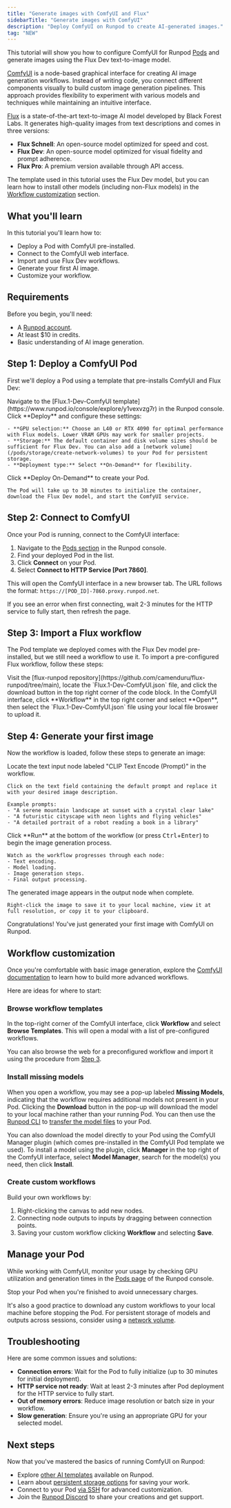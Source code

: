```yaml
---
title: "Generate images with ComfyUI and Flux"
sidebarTitle: "Generate images with ComfyUI"
description: "Deploy ComfyUI on Runpod to create AI-generated images."
tag: "NEW"
---
```


This tutorial will show you how to configure ComfyUI for Runpod [Pods](/pods/overview) and generate images using the Flux Dev text-to-image model.

[ComfyUI](https://www.comfy.org/) is a node-based graphical interface for creating AI image generation workflows. Instead of writing code, you connect different components visually to build custom image generation pipelines. This approach provides flexibility to experiment with various models and techniques while maintaining an intuitive interface.

[Flux](https://huggingface.co/black-forest-labs/FLUX.1-dev) is a state-of-the-art text-to-image AI model developed by Black Forest Labs. It generates high-quality images from text descriptions and comes in three versions:

- **Flux Schnell**: An open-source model optimized for speed and cost.
- **Flux Dev**: An open-source model optimized for visual fidelity and prompt adherence.
- **Flux Pro**: A premium version available through API access.

The template used in this tutorial uses the Flux Dev model, but you can learn how to install other models (including non-Flux models) in the [Workflow customization](#install-missing-models) section.

## What you'll learn

In this tutorial you'll learn how to:

- Deploy a Pod with ComfyUI pre-installed.
- Connect to the ComfyUI web interface.
- Import and use Flux Dev workflows.
- Generate your first AI image.
- Customize your workflow.

## Requirements

Before you begin, you'll need:

- A [Runpod account](/get-started/manage-accounts).
- At least $10 in credits.
- Basic understanding of AI image generation.

## Step 1: Deploy a ComfyUI Pod

First we'll deploy a Pod using a template that pre-installs ComfyUI and Flux Dev:

<Steps>
  <Step title="Navigate to the template">
    Navigate to the [Flux.1-Dev-ComfyUI template](https://www.runpod.io/console/explore/y1vexvzg7r) in the Runpod console.
  </Step>

  <Step title="Configure your Pod">
    Click **Deploy** and configure these settings:
    
    - **GPU selection:** Choose an L40 or RTX 4090 for optimal performance with Flux models. Lower VRAM GPUs may work for smaller projects.
    - **Storage:** The default container and disk volume sizes should be sufficient for Flux Dev. You can also add a [network volume](/pods/storage/create-network-volumes) to your Pod for persistent storage.
    - **Deployment type:** Select **On-Demand** for flexibility.
  </Step>

  <Step title="Deploy and wait">
    Click **Deploy On-Demand** to create your Pod.
    
    The Pod will take up to 30 minutes to initialize the container, download the Flux Dev model, and start the ComfyUI service.
  </Step>
</Steps>

## Step 2: Connect to ComfyUI

Once your Pod is running, connect to the ComfyUI interface:

1. Navigate to the [Pods section](https://www.runpod.io/console/pods) in the Runpod console.
2. Find your deployed Pod in the list.
3. Click **Connect** on your Pod.
4. Select **Connect to HTTP Service [Port 7860]**.

This will open the ComfyUI interface in a new browser tab. The URL follows the format: `https://[POD_ID]-7860.proxy.runpod.net`.

<Note>
If you see an error when first connecting, wait 2-3 minutes for the HTTP service to fully start, then refresh the page.
</Note>

## Step 3: Import a Flux workflow

 The Pod template we deployed comes with the Flux Dev model pre-installed, but we still need a workflow to use it. To import a pre-configured Flux workflow, follow these steps:

<Steps>
  <Step title="Download the workflow file">
    Visit the [flux-runpod repository](https://github.com/camenduru/flux-runpod/tree/main), locate the `Flux.1-Dev-ComfyUI.json` file, and click the download button in the top right corner of the code block.
  </Step>

  <Step title="Import into ComfyUI">
    In the ComfyUI interface, click **Workflow** in the top right corner and select **Open**, then select the `Flux.1-Dev-ComfyUI.json` file using your local file broswer to upload it.
  </Step>
</Steps>

## Step 4: Generate your first image

Now the workflow is loaded, follow these steps to generate an image:

<Steps>
  <Step title="Customize your prompt">
    Locate the text input node labeled "CLIP Text Encode (Prompt)" in the workflow. 
    
    Click on the text field containing the default prompt and replace it with your desired image description.
    
    Example prompts:
    - "A serene mountain landscape at sunset with a crystal clear lake"
    - "A futuristic cityscape with neon lights and flying vehicles"
    - "A detailed portrait of a robot reading a book in a library"
  </Step>

  <Step title="Start generation">
    Click **Run** at the bottom of the workflow (or press <kbd>Ctrl</kbd>+<kbd>Enter</kbd>) to begin the image generation process.
    
    Watch as the workflow progresses through each node:
    - Text encoding.
    - Model loading.
    - Image generation steps.
    - Final output processing.
  </Step>

  <Step title="View your result">
    The generated image appears in the output node when complete. 
    
    Right-click the image to save it to your local machine, view it at full resolution, or copy it to your clipboard.
  </Step>
</Steps>

Congratulations! You've just generated your first image with ComfyUI on Runpod.

## Workflow customization

Once you're comfortable with basic image generation, explore the [ComfyUI documentation](https://docs.comfy.org/) to learn how to build more advanced workflows.

Here are ideas for where to start:

### Browse workflow templates

In the top-right corner of the ComfyUI interface, click **Workflow** and select **Browse Templates**. This will open a modal with a list of pre-configured workflows.

You can also browse the web for a preconfigured workflow and import it using the procedure from [Step 3](#step-3-import-a-flux-workflow).

### Install missing models

When you open a workflow, you may see a pop-up labeled **Missing Models**, indicating that the workflow requires additional models not present in your Pod. Clicking the **Download** button in the pop-up will download the model to your local machine rather than your running Pod. You can then use the [Runpod CLI](/runpodctl/overview) to [transfer the model files](/runpodctl/transfer-files) to your Pod.

You can also download the model directly to your Pod using the ComfyUI Manager plugin (which comes pre-installed in the ComfyUI Pod template we used). To install a model using the plugin, click **Manager** in the top right of the ComfyUI interface, select **Model Manager**, search for the model(s) you need, then click **Install**.

### Create custom workflows

Build your own workflows by:

1. Right-clicking the canvas to add new nodes.
2. Connecting node outputs to inputs by dragging between connection points.
3. Saving your custom workflow clicking **Workflow** and selecting **Save**.

## Manage your Pod

While working with ComfyUI, monitor your usage by checking GPU utilization and generation times in the [Pods page](https://console.runpod.io/pods) of the Runpod console.

Stop your Pod when you're finished to avoid unnecessary charges.

It's also a good practice to download any custom workflows to your local machine before stopping the Pod. For persistent storage of models and outputs across sessions, consider using a [network volume](/pods/storage/create-network-volumes).

## Troubleshooting

Here are some common issues and solutions:

- **Connection errors**: Wait for the Pod to fully initialize (up to 30 minutes for initial deployment).
- **HTTP service not ready**: Wait at least 2-3 minutes after Pod deployment for the HTTP service to fully start.
- **Out of memory errors**: Reduce image resolution or batch size in your workflow.
- **Slow generation**: Ensure you're using an appropriate GPU for your selected model.

## Next steps

Now that you've mastered the basics of running ComfyUI on Runpod:

- Explore [other AI templates](/pods/templates/overview) available on Runpod.
- Learn about [persistent storage options](/pods/storage/types) for saving your work.
- Connect to your Pod [via SSH](/pods/configuration/use-ssh) for advanced customization.
- Join the [Runpod Discord](https://discord.gg/runpod) to share your creations and get support.